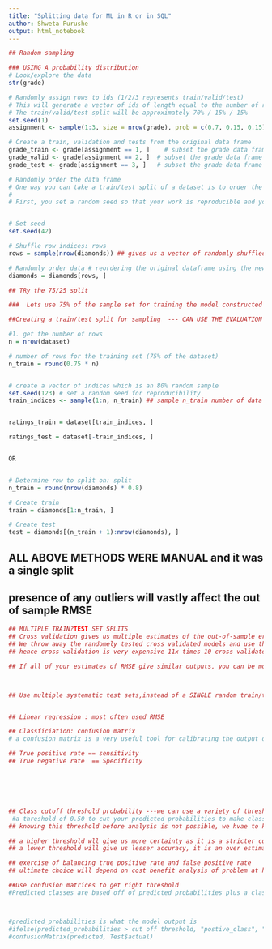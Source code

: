 ```yaml
---
title: "Splitting data for ML in R or in SQL"
author: Shweta Purushe
output: html_notebook
---
```




```r
## Random sampling
```



```r
### USING A probability distribution
# Look/explore the data
str(grade)

# Randomly assign rows to ids (1/2/3 represents train/valid/test)
# This will generate a vector of ids of length equal to the number of rows
# The train/valid/test split will be approximately 70% / 15% / 15% 
set.seed(1)
assignment <- sample(1:3, size = nrow(grade), prob = c(0.7, 0.15, 0.15), replace = TRUE)

# Create a train, validation and tests from the original data frame 
grade_train <- grade[assignment == 1, ]    # subset the grade data frame to training indices only
grade_valid <- grade[assignment == 2, ]  # subset the grade data frame to validation indices only
grade_test <- grade[assignment == 3, ]   # subset the grade data frame to test indices only
```





```r
# Randomly order the data frame
# One way you can take a train/test split of a dataset is to order the dataset randomly, then divide it into the two sets. This ensures that the training set and test set are both random samples and that any biases in the ordering of the dataset (e.g. if it had originally been ordered by price or size) are not retained in the samples we take for training and testing your models. You can think of this like shuffling a brand new deck of playing cards before dealing hands.
# 
# First, you set a random seed so that your work is reproducible and you get the same random split each time you run your script


# Set seed
set.seed(42)

# Shuffle row indices: rows
rows = sample(nrow(diamonds)) ## gives us a vector of randomly shuffled row indices

# Randomly order data # reordering the original dataframe using the new row indices
diamonds = diamonds[rows, ]
```



```r
## TRy the 75/25 split

###  Lets use 75% of the sample set for training the model constructed

##Creating a train/test split for sampling  --- CAN USE THE EVALUATION SCHEME IN the recommenderlab package instead. 

#1. get the number of rows 
n = nrow(dataset)

# number of rows for the training set (75% of the dataset)
n_train = round(0.75 * n)


# create a vector of indices which is an 80% random sample
set.seed(123) # set a random seed for reproducibility
train_indices <- sample(1:n, n_train) ## sample n_train number of data points from 1 to n


ratings_train = dataset[train_indices, ]

ratings_test = dataset[-train_indices, ]


OR


# Determine row to split on: split
n_train = round(nrow(diamonds) * 0.8)

# Create train
train = diamonds[1:n_train, ]

# Create test
test = diamonds[(n_train + 1):nrow(diamonds), ]
```


## ALL ABOVE METHODS WERE MANUAL and it was a single split
## presence of any outliers will vastly affect the out of sample RMSE

```r
## MULTIPLE TRAIN?TEST SET SPLITS
## Cross validation gives us multiple estimates of the out-of-sample error 
## We throw away the randomely tested cross validated models and use the FINAL model which is then trained on the whole dataset
## hence cross validation is very expensive 11x times 10 cross validated models + 1 final model

## If all of your estimates of RMSE give similar outputs, you can be more certain of the model's accuracy. If your estimates give different outputs, that tells you the model does not perform consistently and suggests a problem with it.



## Use multiple systematic test sets,instead of a SINGLE random train/test split ---- cross validation autimatically takes care of this.



```




```r
## Linear regression : most often used RMSE 

## Classficiation: confusion matrix
# a confusion matrix is a very useful tool for calibrating the output of a model and examining all possible outcomes of your predictions (true positive, true negative, false positive, false negative).

## True positive rate == sensitivity
## True negative rate  == Specificity






## Class cutoff threshold probability ---we can use a variety of threshold values 
 #a threshold of 0.50 to cut your predicted probabilities to make class predictions (rock vs mine). 
## knowing this threshold before analysis is not possible, we hvae to keep experimenting 

## a higher threshold wll give us more certainty as it is a stricter cut off  ---- lower false positive rates
## a lower threshold will give us lesser accuracy, it is an over estimation , more relaxed cut off hence higher false positive values

## exercise of balancing true positive rate and false positive rate
## ultimate choice will depend on cost benefit analysis of problem at hand

##Use confusion matrices to get right threshold
#Predicted classes are based off of predicted probabilities plus a classification threshold.



#predicted_probabilities is what the model output is
#ifelse(predicted_probabilities > cut off threshold, "postive_class", "negative_class")
#confusionMatrix(predicted, Test$actual)

```
